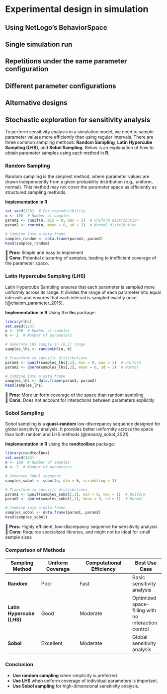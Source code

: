 # Experimental design in simulation {#post-experiments}

## Using NetLogo's BehaviorSpace



## Single simulation run



## Repetitions under the same parameter configuration



## Different parameter configurations



## Alternative designs



## Stochastic exploration for sensitivity analysis

To perform sensitivity analysis in a simulation model, we need to sample parameter values more efficiently than using regular intervals. There are three common sampling methods: **Random Sampling**, **Latin Hypercube Sampling (LHS)**, and **Sobol Sampling**. Below is an explanation of how to obtain parameter samples using each method in **R**.

### Random Sampling
Random sampling is the simplest method, where parameter values are drawn independently from a given probability distribution (e.g., uniform, normal). This method may not cover the parameter space as efficiently as structured sampling methods.

**Implementation in R**
```r
set.seed(123)  # For reproducibility
n <- 100  # Number of samples
param1 <- runif(n, min = 0, max = 1)  # Uniform distribution
param2 <- rnorm(n, mean = 0, sd = 1)  # Normal distribution

# Combine into a data frame
samples_random <- data.frame(param1, param2)
head(samples_random)
```
📌 **Pros:** Simple and easy to implement  
📌 **Cons:** Potential clustering of samples, leading to inefficient coverage of the parameter space.

### Latin Hypercube Sampling (LHS)
Latin Hypercube Sampling ensures that each parameter is sampled more uniformly across its range. It divides the range of each parameter into equal intervals and ensures that each interval is sampled exactly once [@chalom_parameter_2015].

**Implementation in R**
Using the **lhs** package:
```r
library(lhs)
set.seed(123)
n <- 100  # Number of samples
k <- 2  # Number of parameters

# Generate LHS sample in [0,1] range
samples_lhs <- randomLHS(n, k)

# Transform to specific distributions
param1 <- qunif(samples_lhs[,1], min = 0, max = 1)  # Uniform
param2 <- qnorm(samples_lhs[,2], mean = 0, sd = 1)  # Normal

# Combine into a data frame
samples_lhs <- data.frame(param1, param2)
head(samples_lhs)
```
📌 **Pros:** More uniform coverage of the space than random sampling  
📌 **Cons:** Does not account for interactions between parameters explicitly

### Sobol Sampling
Sobol sampling is a **quasi-random** low-discrepancy sequence designed for global sensitivity analysis. It provides better uniformity across the space than both random and LHS methods [@renardy_sobol_2021].

**Implementation in R**
Using the **randtoolbox** package:
```r
library(randtoolbox)
set.seed(123)
n <- 100  # Number of samples
k <- 2  # Number of parameters

# Generate Sobol sequence
samples_sobol <- sobol(n, dim = k, scrambling = 3)

# Transform to specific distributions
param1 <- qunif(samples_sobol[,1], min = 0, max = 1)  # Uniform
param2 <- qnorm(samples_sobol[,2], mean = 0, sd = 1)  # Normal

# Combine into a data frame
samples_sobol <- data.frame(param1, param2)
head(samples_sobol)
```
📌 **Pros:** Highly efficient, low-discrepancy sequence for sensitivity analysis  
📌 **Cons:** Requires specialized libraries, and might not be ideal for small sample sizes

### Comparison of Methods

| Sampling Method | Uniform Coverage | Computational Efficiency | Best Use Case |
|----------------|------------------|-------------------------|---------------|
| **Random** | Poor | Fast | Basic sensitivity analysis |
| **Latin Hypercube (LHS)** | Good | Moderate | Optimized space-filling with no interaction control |
| **Sobol** | Excellent | Moderate | Global sensitivity analysis |

### Conclusion

- **Use random sampling** when simplicity is preferred.  
- **Use LHS** when uniform coverage of individual parameters is important.  
- **Use Sobol sampling** for high-dimensional sensitivity analysis.  

